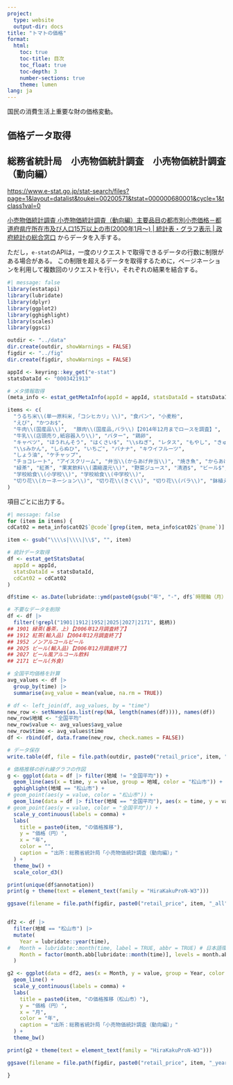 ```yaml
---
project:
  type: website
  output-dir: docs
title: "トマトの価格"
format:
  html:
    toc: true
    toc-title: 目次
    toc_float: true
    toc-depth: 3
    number-sections: true
    theme: lumen
lang: ja
---
```


国民の消費生活上重要な財の価格変動。

## 価格データ取得

::: {.callout-note collapse="true" icon="true"}
## 総務省統計局　小売物価統計調査　小売物価統計調査（動向編）

[https://www.e-stat.go.jp/stat-search/files?page=1&layout=datalist&toukei=00200571&tstat=000000680001&cycle=1&tclass1val=0](https://www.e-stat.go.jp/stat-search/files?page=1&layout=datalist&toukei=00200571&tstat=000000680001&cycle=1&tclass1val=0){target="_blank"}
:::

[小売物価統計調査 小売物価統計調査（動向編）主要品目の都市別小売価格－都道府県庁所在市及び人口15万以上の市(2000年1月～) | 統計表・グラフ表示 | 政府統計の総合窓口](https://www.e-stat.go.jp/dbview?sid=0003421913){target="_blank"} からデータを入手する。

ただし，`e-stat`のAPIは，一度のリクエストで取得できるデータの行数に制限がある場合がある。
この制限を超えるデータを取得するために，ページネーションを利用して複数回のリクエストを行い，それぞれの結果を結合する。

```r
#| message: false
library(estatapi)
library(lubridate)
library(dplyr)
library(ggplot2)
library(gghighlight)
library(scales)
library(ggsci)

outdir <- "../data"
dir.create(outdir, showWarnings = FALSE)
figdir <- "../fig"
dir.create(figdir, showWarnings = FALSE)

appId <- keyring::key_get("e-stat")
statsDataId <- "0003421913"

# メタ情報取得
(meta_info <- estat_getMetaInfo(appId = appId, statsDataId = statsDataId))

items <- c(
  "うるち米\\(単一原料米,「コシヒカリ」\\)", "食パン", "小麦粉",
  "えび", "かつお$",
  "牛肉\\(国産品\\)",  "豚肉\\(国産品,バラ\\)【2014年12月までロースを調査】",
  "牛乳\\(店頭売り,紙容器入り\\)", "バター", "鶏卵",
  "キャベツ", "ほうれんそう", "はくさい$", "\\sねぎ", "レタス", "もやし", "きゅうり", "なす", "トマト", "ピーマン",
  "\\sみかん", "しらぬひ", "いちご", "バナナ", "キウイフルーツ",
  "しょう油", "ケチャップ",
  "チョコレート", "アイスクリーム", "弁当\\(からあげ弁当\\)", "焼き魚", "からあげ$", "冷凍ぎょうざ",
  "緑茶", "紅茶", "果実飲料\\(濃縮還元\\)", "野菜ジュース", "清酒$", "ビール$",
  "学校給食\\(小学校\\)", "学校給食\\(中学校\\)",
  "切り花\\(カーネーション\\)", "切り花\\(きく\\)", "切り花\\(バラ\\)", "鉢植え", "園芸用肥料"
)
```

項目ごとに出力する。
```r
#| message: false
for (item in items) {
cdCat02 = meta_info$cat02$`@code`[grep(item, meta_info$cat02$`@name`)]

item <- gsub("\\\\s|\\\\|\\$", "", item)

# 統計データ取得
df <- estat_getStatsData(
  appId = appId,
  statsDataId = statsDataId,
  cdCat02 = cdCat02
)

df$time <- as.Date(lubridate::ymd(paste0(gsub("年", "-", df$`時間軸（月）`), "-01")))

# 不要なデータを削除
df <- df |>
  filter(!grepl("1901|1912|1952|2025|2027|2171", 銘柄))
## 1901 緑茶(番茶，上)【2006年12月調査終了】
## 1912 紅茶(輸入品)【2004年12月調査終了】
## 1952 ノンアルコールビール
## 2025 ビール(輸入品)【2006年12月調査終了】
## 2027 ビール風アルコール飲料
## 2171 ビール(外食)

# 全国平均価格を計算
avg_values <- df |>
  group_by(time) |>
  summarise(avg_value = mean(value, na.rm = TRUE))

# df <- left_join(df, avg_values, by = "time")
new_row <- setNames(as.list(rep(NA, length(names(df)))), names(df))
new_row$地域 <- "全国平均"
new_row$value <- avg_values$avg_value
new_row$time <- avg_values$time
df <- rbind(df, data.frame(new_row, check.names = FALSE))

# データ保存
write.table(df, file = file.path(outdir, paste0("retail_price", item, "_all.csv")), sep = ",", row.names = FALSE)

# 価格推移の折れ線グラフの作図
g <- ggplot(data = df |> filter(地域 != "全国平均")) +
  geom_line(aes(x = time, y = value, group = 地域, color = "松山市")) +
  gghighlight(地域 == "松山市") +
# geom_point(aes(y = value, color = "松山市")) +
  geom_line(data = df |> filter(地域 == "全国平均"), aes(x = time, y = value, group = 地域, color = "全国平均")) +
# geom_point(aes(y = value, color = "全国平均")) +
  scale_y_continuous(labels = comma) +
  labs(
    title = paste0(item, "の価格推移"),
    y = "価格（円）",
    x = "年",
    color = "",
    caption = "出所：総務省統計局「小売物価統計調査（動向編）」"
  ) +
  theme_bw() +
  scale_color_d3()

print(unique(df$annotation))
print(g + theme(text = element_text(family = "HiraKakuProN-W3")))

ggsave(filename = file.path(figdir, paste0("retail_price", item, "_all", ".pdf")), plot = g, width = 8, height = 4)


df2 <- df |>
  filter(地域 == "松山市") |>
  mutate(
    Year = lubridate::year(time),
#   Month = lubridate::month(time, label = TRUE, abbr = TRUE) # 日本語環境だと期待通りにならない
    Month = factor(month.abb[lubridate::month(time)], levels = month.abb, ordered = TRUE)
  )

g2 <- ggplot(data = df2, aes(x = Month, y = value, group = Year, color = as.factor(Year))) +
  geom_line() +
  scale_y_continuous(labels = comma) +
  labs(
    title = paste0(item, "の価格推移（松山市）"),
    y = "価格（円）",
    x = "月",
    color = "年",
    caption = "出所：総務省統計局「小売物価統計調査（動向編）」"
  ) +
  theme_bw()

print(g2 + theme(text = element_text(family = "HiraKakuProN-W3")))

ggsave(filename = file.path(figdir, paste0("retail_price", item, "_yearly", ".pdf")), plot = g2, width = 8, height = 4)

}
```
